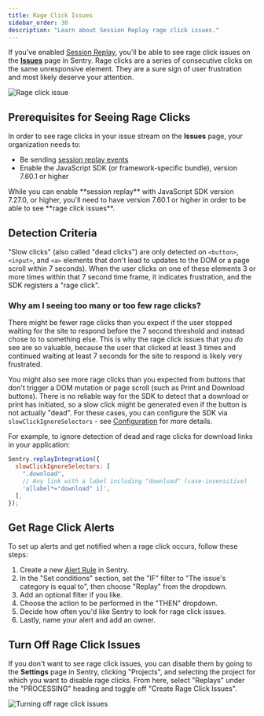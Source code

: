 ```yaml
---
title: Rage Click Issues
sidebar_order: 30
description: "Learn about Session Replay rage click issues."
---
```


If you've enabled [Session Replay](/product/explore/session-replay/), you'll be able to see rage click issues on the [**Issues**](https://sentry.io/orgredirect/organizations/:orgslug/issues/) page in Sentry. Rage clicks are a series of consecutive clicks on the same unresponsive element. They are a sure sign of user frustration and most likely deserve your attention.

![Rage click issue](./img/Rage-click-issue-in-issue-stream.png)

## Prerequisites for Seeing Rage Clicks

In order to see rage clicks in your issue stream on the **Issues** page, your organization needs to:

- Be sending [session replay events](/product/explore/session-replay/getting-started/)
- Enable the JavaScript SDK (or framework-specific bundle), version 7.60.1 or higher

<Note>
While you can enable **session replay** with JavaScript SDK version 7.27.0, or higher, you'll need to have version 7.60.1 or higher in order to be able to see **rage click issues**.
</Note>

## Detection Criteria

"Slow clicks" (also called "dead clicks") are only detected on `<button>`, `<input>`, and `<a>` elements that don't lead to updates to the DOM or a page scroll within 7 seconds). When the user clicks on one of these elements 3 or more times within that 7 second time frame, it indicates frustration, and the SDK registers a "rage click".

### Why am I seeing too many or too few rage clicks?
There might be fewer rage clicks than you expect if the user stopped waiting for the site to respond before the 7 second threshold and instead chose to to something else. This is why the rage click issues that you *do* see are so valuable, because the user that clicked at least 3 times and continued waiting at least 7 seconds for the site to respond is likely very frustrated.

You might also see more rage clicks than you expected from buttons that don't trigger a DOM mutation or page scroll (such as Print and Download buttons). There is no reliable way for the SDK to detect that a download or print has initiated, so a slow click might be generated even if the button is not actually "dead". For these cases, you can configure the SDK via `slowClickIgnoreSelectors` - see [Configuration](/platforms/javascript/session-replay/configuration/) for more details.

For example, to ignore detection of dead and rage clicks for download links in your application:

```javascript
Sentry.replayIntegration({
  slowClickIgnoreSelectors: [
    ".download",
    // Any link with a label including "download" (case-insensitive)
    'a[label*="download" i]',
  ],
});
```

## Get Rage Click Alerts

To set up alerts and get notified when a rage click occurs, follow these steps:

1. Create a new [Alert Rule](https://sentry.io/orgredirect/organizations/:orgslug/alerts/new/issue/) in Sentry.
2. In the "Set conditions" section, set the "IF" filter to "The issue's category is equal to", then choose "Replay" from the dropdown.
3. Add an optional filter if you like.
5. Choose the action to be performed in the "THEN" dropdown.
6. Decide how often you'd like Sentry to look for rage click issues.
7. Lastly, name your alert and add an owner.

## Turn Off Rage Click Issues

If you don't want to see rage click issues, you can disable them by going to the **Settings** page in Sentry, clicking "Projects", and selecting the project for which you want to disable rage clicks. From here, select "Replays" under the "PROCESSING" heading and toggle off "Create Rage Click Issues".

![Turning off rage click issues](./img/Turning-off-rage-clicks-toggle.png)
